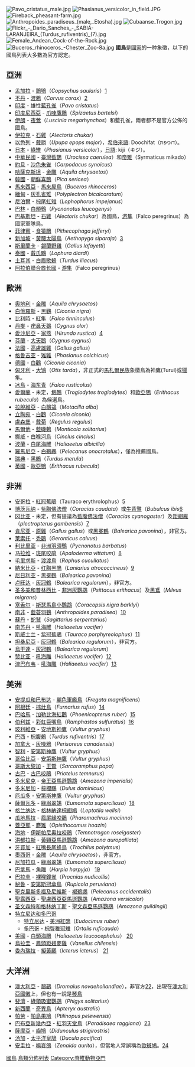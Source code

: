 {{國家象徵}}
[[File:Pavo_cristatus_male.jpg|thumb]]
[[File:Phasianus_versicolor_in_field.JPG|thumb]]
[[File:Fireback_pheasant-farm.jpg|thumb]]
[[File:Anthropoides_paradiseus_(male,_Etosha).jpg|thumb]]
[[File:Cubaanse_Trogon.jpg|thumb]]
[[File:Flickr_-_Dario_Sanches_-_SABIÁ-LARANJEIRA_(Turdus_rufiventris)_(7).jpg|thumb]]
[[File:Female_Andean_Cock-of-the-Rock.jpg|thumb]]
[[File:Buceros_rhinoceros_-Chester_Zoo-8a.jpg|thumb]]
'''國鳥'''是[[國家|國家]]的一种象徵，以下的國鳥列表大多數為官方認定。

==亞洲==
* [[孟加拉|孟加拉]] - [[鵲鴝|鵲鴝]]（''Copsychus saularis''）[http://www.bangla2000.com/Bangladesh/national_icons.shtm]{{Wayback|url=http://www.bangla2000.com/Bangladesh/national_icons.shtm |date=20181226002926 }}
* [[不丹|不丹]] - [[渡鴉|渡鴉]]（''Corvus corax''）[https://web.archive.org/web/20070612024058/http://dzongkha.sourceforge.net/HTML/bhutan.html]
* [[印度|印度]] - 雄性[[藍孔雀|藍孔雀]]（''Pavo cristatus''）
* [[印度尼西亞|印度尼西亞]] - [[爪哇鷹鵰|爪哇鷹鵰]]（''Spizaetus bartelsi''）
* [[伊朗|伊朗]] - [[夜鶯|夜鶯]]（''Luscinia megarhynchos''）和藍孔雀，兩者都不是官方公佈的國鳥。
* [[伊拉克|伊拉克]] - [[石雞|石雞]]（''Alectoris chukar''）
* [[以色列|以色列]] - [[戴勝|戴勝]]（''Upupa epops major''），[[希伯來語|希伯來語]]: Doochifat（דוכיפת）。
* [[日本|日本]] - [[綠雉|綠雉]]（''Phasianus versicolor''），[[日語|日語]]: kiji（キジ）。
* [[中華民國|中華民國]] - [[臺灣藍鵲|臺灣藍鵲]]（''Urocissa caerulea''）和[[帝雉|帝雉]]（Syrmaticus mikado）
* [[約旦|約旦]] - [[沙色朱雀|沙色朱雀]]（''Carpodacus synoicus''）
* [[哈薩克斯坦|哈薩克斯坦]] - [[金雕|金雕]]（''Aquila chrysaetos''）
* [[韓國|韓國]] - [[朝鮮喜鵲|朝鮮喜鵲]]（''Pica sericea''）
* [[馬來西亞|馬來西亞]] - [[馬來犀鳥|馬來犀鳥]]（''Buceros rhinoceros''）
* [[緬甸|緬甸]] - [[灰孔雀雉|灰孔雀雉]]（''Polyplectron bicalcaratum''）
* [[尼泊爾|尼泊爾]] - [[棕尾虹雉|棕尾虹雉]]（''Lophophorus impejanus''）
* [[巴林|巴林]] - [[白頰鵯|白頰鵯]]（''Pycnonotus leucogenys''）
* [[巴基斯坦|巴基斯坦]] - [[石雞|石雞]]（''Alectoris chukar''）為國鳥，[[游隼|游隼]]（Falco peregrinus）為國家軍隊鳥。
* [[菲律賓|菲律賓]] - [[食猿鵰|食猿鵰]]（''Pithecophaga jefferyi''）
* [[新加坡|新加坡]] - [[黃腰太陽鳥|黃腰太陽鳥]]（''Aethopyga siparaja''）[https://web.archive.org/web/20101214175852/http://ecologyasia.com/news-archives/2002/may-02/straitstimes.asia1.com.sg_singapore_story_0%2C1870%2C122962%2C00.html]
* [[斯里蘭卡|斯里蘭卡]] - [[錫蘭野雞|錫蘭野雞]]（''Gallus lafayetti''）
* [[泰國|泰國]] - [[戴氏鷴|戴氏鷴]]（''Lophura diardi''）
* [[土耳其|土耳其]] - [[白眉歌鶇|白眉歌鶇]]（''Turdus iliacus''）
* [[阿拉伯聯合酋长國|阿拉伯聯合酋长國]] - [[游隼|游隼]]（Falco peregrinus）

==歐洲==
* [[奧地利|奧地利]] - [[金雕|金雕]]（''Aquila chrysaetos''）
* [[白俄羅斯|白俄羅斯]] - [[黑鸛|黑鸛]]（''Ciconia nigra''）
* [[比利時|比利時]] - [[紅隼|紅隼]]（''Falco tinninculus''）
* [[丹麥|丹麥]] - [[疣鼻天鵝|疣鼻天鵝]]（''Cygnus olor''）
* [[愛沙尼亞|愛沙尼亞]] - [[家燕|家燕]]（''Hirundo rustica''）[https://web.archive.org/web/20071109221700/http://www.einst.ee/publications/symbols/]
* [[芬蘭|芬蘭]] - [[大天鵝|大天鵝]]（''Cygnus cygnus''）
* [[法國|法國]] - [[高盧雄雞|高盧雄雞]]（''Gallus gallus''）
* [[格鲁吉亚|格鲁吉亚]] - [[雉雞|雉雞]]（''Phasianus colchicus''）
* [[德國|德國]] - [[白鸛|白鸛]]（''Ciconia ciconia''）
* [[匈牙利|匈牙利]] - [[大鴇|大鴇]]（''Otis tarda''），非正式的[[馬札爾人|馬札爾民族]]象徵鳥為神鷹(Turul)或[[獵隼|獵隼]]。
* [[冰島|冰島]] - [[海东青|海东青]]（''Falco rusticolus''）
* [[愛爾蘭|愛爾蘭]] - 未定，[[鷦鷯|鷦鷯]]（''Troglodytes troglodytes''）和[[歐亞鴝|歐亞鴝]]（''Erithacus rubecula''）為候選鳥。
* [[拉脫維亞|拉脫維亞]] - [[白鶺鴒|白鶺鴒]]（''Motacilla alba''）
* [[立陶宛|立陶宛]] - [[白鸛|白鸛]]（''Ciconia ciconia''）
* [[盧森堡|盧森堡]] - [[戴菊|戴菊]]（''Regulus regulus''）
* [[馬爾他|馬爾他]] - [[藍磯鶇|藍磯鶇]]（''Monticola solitarius''）
* [[挪威|挪威]] - [[白喉河烏|白喉河烏]]（''Cinclus cinclus''）
* [[波蘭|波蘭]] - [[白尾海雕|白尾海雕]]（''Haliaeetus albicilla''）
* [[羅馬尼亞|羅馬尼亞]] - [[白鵜鶘|白鵜鶘]]（''Pelecanus onocrotalus''），僅為推薦國鳥。
* [[瑞典|瑞典]] - [[黑鶇|黑鶇]]（''Turdus merula''）
* [[英國|英國]] - [[歐亞鴝|歐亞鴝]]（''Erithacus rubecula''）

==非洲==
* [[安哥拉|安哥拉]] - [[紅冠蕉鵑|紅冠蕉鵑]]（Tauraco erythrolophus）[http://www.birdsangola.org/nationalbird.htm]{{Wayback|url=http://www.birdsangola.org/nationalbird.htm |date=20181226002946 }}
* [[博茨瓦纳|博茨瓦纳]] - [[紫胸佛法僧|紫胸佛法僧]]（''Coracias caudata''）或[[牛背鷺|牛背鷺]]（''Bubulcus ibis''[https://web.archive.org/web/20110714150516/http://www.namibstamps.com/namibia2004birds.htm]
* [[冈比亚|冈比亚]] - 未定，但有提議為[[藍腹佛法僧|藍腹佛法僧]]（''Coracias cyanogaster''）及[[距翅雁|距翅雁]]（''plectropterus gambensis''）[http://listserv.icors.org/SCRIPTS/WA-ICORS.EXE?A2=ind0311&L=gambia-l&H=1&O=D&F=P&S=&P=43447] {{Wayback|url=http://listserv.icors.org/SCRIPTS/WA-ICORS.EXE?A2=ind0311&L=gambia-l&H=1&O=D&F=P&S=&P=43447 |date=20201223020612 }} 
* [[肯尼亚|肯尼亚]] - [[原雞|原雞]]（''Gallus gallus''）或[[黑冕鶴|黑冕鶴]]（''Balearica pavonina''），非官方。
* [[莱索托|莱索托]] - [[禿䴉|禿䴉]]（''Geronticus calvus''）
* [[利比里亚|利比里亚]] - [[非洲羽須鵯|非洲羽須鵯]]（''Pycnonotus barbatus''）
* [[马拉维|马拉维]] - [[斑尾咬鹃|斑尾咬鹃]]（''Apaloderma vittatum''）[https://web.archive.org/web/20110714150516/http://www.namibstamps.com/namibia2004birds.htm]
* [[毛里求斯|毛里求斯]] - [[渡渡鳥|渡渡鳥]]（''Raphus cucullatus''）
* [[納米比亞|納米比亞]] - [[红胸黑鵙|红胸黑鵙]]（''Laniarius atrococcineus''）[https://web.archive.org/web/20110714150516/http://www.namibstamps.com/namibia2004birds.htm]
* [[尼日利亚|尼日利亚]] - [[黑冕鶴|黑冕鶴]]（''Balearica pavonina''）
* [[卢旺达|卢旺达]] - [[灰冠鶴|灰冠鶴]]（''Balearica regulorum''），非官方。
* [[圣多美和普林西比|圣多美和普林西比]] - [[非洲灰鸚鵡|非洲灰鸚鵡]]（''Psittacus erithacus''）及[[黑鳶|黑鳶]]（''Milvus migrans''）
* [[塞舌尔|塞舌尔]] - [[斯瑟馬島小鸚鵡|斯瑟馬島小鸚鵡]]（''Coracopsis nigra barklyi''）
* [[南非|南非]] - [[藍蓑羽鶴|藍蓑羽鶴]]（''Anthropoides paradisea''）[https://web.archive.org/web/20110714150516/http://www.namibstamps.com/namibia2004birds.htm]
* [[蘇丹|蘇丹]] - [[蛇鷲|蛇鷲]]（''Sagittarius serpentarius''）
* [[南苏丹|南苏丹]] - [[吼海雕|吼海雕]]（''Haliaeetus vocifer''）
* [[斯威士兰|斯威士兰]] - [[紫冠蕉鵑|紫冠蕉鵑]]（''Tauraco porphyreolophus''）[https://web.archive.org/web/20110714150516/http://www.namibstamps.com/namibia2004birds.htm]
* [[坦桑尼亞|坦桑尼亞]] - [[灰冠鶴|灰冠鶴]]（''Balearica regulorum''），非官方。
* [[烏干達|烏干達]] - [[灰冠鶴|灰冠鶴]]（''Balearica regulorum''）
* [[赞比亚|赞比亚]] - [[吼海雕|吼海雕]]（''Haliaeetus vocifer''）[https://web.archive.org/web/20110714150516/http://www.namibstamps.com/namibia2004birds.htm]
* [[津巴布韦|津巴布韦]] - [[吼海雕|吼海雕]]（''Haliaeetus vocifer''）[https://web.archive.org/web/20110714150516/http://www.namibstamps.com/namibia2004birds.htm]

==美洲==
* [[安提瓜和巴布达|安提瓜和巴布达]] - [[麗色軍艦鳥|麗色軍艦鳥]]（''Fregata magnificens''）
* [[阿根廷|阿根廷]] - [[棕灶鳥|棕灶鳥]]（''Furnarius rufus''）[http://www.pampasargentinas.com/en2.htm] {{Wayback|url=http://www.pampasargentinas.com/en2.htm |date=20201223020620 }}
* [[巴哈馬|巴哈馬]] - [[加勒比海紅鸛|加勒比海紅鸛]]（''Phoenicopterus ruber''）[http://www.bahamas-travel.info/symbols.html]{{Wayback|url=http://www.bahamas-travel.info/symbols.html |date=20181226003206 }}
* [[伯利兹|伯利兹]] - [[彩虹巨嘴鳥|彩虹巨嘴鳥]]（''Ramphastos sulfuratus''）[http://www.belize.gov.bz/belize/national.html] {{Wayback|url=http://www.belize.gov.bz/belize/national.html |date=20061111195421 }}
* [[玻利維亞|玻利維亞]] - [[安地斯神鷹|安地斯神鷹]]（''Vultur gryphus''）
* [[巴西|巴西]] - [[棕腹鶇|棕腹鶇]]（''Turdus rufiventris''）[http://brasilemb.org/profile_brazil/profile3.shtml]{{Wayback|url=http://brasilemb.org/profile_brazil/profile3.shtml |date=20071114160425 }}
* [[加拿大|加拿大]] - [[灰噪鴉|灰噪鴉]]（''Perisoreus canadensis''）
* [[智利|智利]] - [[安第斯神鷹|安第斯神鷹]]（''Vultur gryphus''）
* [[哥倫比亞|哥倫比亞]] - [[安第斯神鷹|安第斯神鷹]]（''Vultur gryphus''）
* [[哥斯大黎加|哥斯大黎加]] - [[王鷲|王鷲]]（''Sarcoramphus papa''）
* [[古巴|古巴]] - [[古巴咬鵑|古巴咬鵑]]（''Priotelus temnurus''）
* [[多米尼克|多米尼克]] - [[帝王亞馬遜鸚鵡|帝王亞馬遜鸚鵡]]（''Amazona imperialis''）
* [[多米尼加|多米尼加]] - [[棕櫚䳭|棕櫚䳭]]（''Dulus dominicus''）
* [[厄瓜多|厄瓜多]] - [[安第斯神鷹|安第斯神鷹]]（''Vultur gryphus''）
* [[薩爾瓦多|薩爾瓦多]] - [[綠眉翠鴗|綠眉翠鴗]]（''Eumomota superciliosa''）[https://web.archive.org/web/20070928121448/http://www.infocentros.org.sv/article.php?sid=3371]
* [[格兰纳达|格兰纳达]] - [[格林納達棕翅鳩|格林納達棕翅鳩]]（''Leptotila wellsi''）
* [[瓜地馬拉|瓜地馬拉]] - [[鳳尾綠咬鵑|鳳尾綠咬鵑]]（''Pharomachrus mocinno''）
* [[蓋亞那|蓋亞那]] - [[麝雉|麝雉]]（''Opisthocomus hoazin''）
* [[海地|海地]] - [[伊斯帕尼奥拉咬鵑|伊斯帕尼奥拉咬鵑]]（''Temnotrogon roseigaster''）
* [[洪都拉斯|洪都拉斯]] - [[黃頸亞馬遜鸚鵡|黃頸亞馬遜鸚鵡]]（''Amazona auropalliata''）
* [[牙買加|牙買加]] - [[紅嘴長尾蜂鳥|紅嘴長尾蜂鳥]]（''Trochilus polytmus''）
* [[墨西哥|墨西哥]] - [[金雕|金雕]]（''Aquila chrysaetos''），非官方。
* [[尼加拉瓜|尼加拉瓜]] - [[綠眉翠鴗|綠眉翠鴗]]（''Eumomota superciliosa''）
* [[巴拿馬|巴拿馬]] - [[角雕|角雕]]（''Harpia harpyja''） [https://web.archive.org/web/20070825062441/http://www.coralys.com/panama/Default.aspx?id=Symbols]
* [[巴拉圭|巴拉圭]] - [[裸喉鐘雀|裸喉鐘雀]]（''Procnias nudicollis''）
* [[秘魯|秘魯]] - [[安第斯冠傘鳥|安第斯冠傘鳥]]（''Rupicola peruviana''）
* [[聖克里斯多福及尼維斯|聖克里斯多福及尼維斯]] - [[褐鵜鶘|褐鵜鶘]]（''Pelecanus occidentalis''）
* [[聖露西亞|聖露西亞]] - [[聖盧西亞亞馬遜鸚鵡|聖盧西亞亞馬遜鸚鵡]]（''Amazona versicolor''）
* [[圣文森特和格林纳丁斯|圣文森特和格林纳丁斯]] - [[聖文森亞馬遜鸚鵡|聖文森亞馬遜鸚鵡]]（''Amazona guildingii''）
* [[特立尼达和多巴哥|特立尼达和多巴哥]] 
** [[特立尼达|特立尼达]] - [[美洲紅䴉|美洲紅䴉]]（''Eudocimus ruber''）
** [[多巴哥|多巴哥]] -  [[棕臀稚冠雉|棕臀稚冠雉]]（''Ortalis ruficauda''）
* [[美國|美國]] - [[白頭海鵰|白頭海鵰]]（''Haliaeetus leucocephalus''） [http://bensguide.gpo.gov/3-5/symbols/eagle.html]{{Wayback|url=http://bensguide.gpo.gov/3-5/symbols/eagle.html |date=20150215152211 }}
* [[烏拉圭|烏拉圭]] - [[鳳頭距翅麥雞|鳳頭距翅麥雞]]（''Vanellus chilensis''）
* [[委內瑞拉|委內瑞拉]] - [[擬黃鸝|擬黃鸝]]（''Icterus icterus''） [https://web.archive.org/web/20080908063629/http://www.backpacker-tours.com/en/general_info_venezuela.htm]

==大洋洲==
* [[澳大利亞|澳大利亞]] - [[鴯鶓|鴯鶓]]（''Dromaius novaehollandiae''），非官方[https://web.archive.org/web/20080725191707/http://www.dfat.gov.au//facts/coat_of_arms.html]，出現在[[澳大利亞國徽|澳大利亞國徽]]上，但也有一說是[[琴鳥|琴鳥]]
* [[斐濟|斐濟]] - [[綠領吸蜜鸚鵡|綠領吸蜜鸚鵡]]（''Phigys solitarius''）
* [[新西蘭|新西蘭]] - [[鷸鴕|奇異鳥]]（''Apteryx australis''）
* [[帕劳|帕劳]] - [[帕島果鳩|帕島果鳩]]（''Ptilinopus pelewensis''）
* [[巴布亞新幾內亞|巴布亞新幾內亞]] - [[紅羽天堂鳥|紅羽天堂鳥]]（''Paradisaea raggiana''）[https://web.archive.org/web/20090615214910/http://www.habitat.org.pg/birds_of_paradise.htm]
* [[薩摩亞|薩摩亞]] - [[齒鳩|齒鳩]]（''Didunculus strigirostris''）
* [[汤加|汤加]] - [[太平洋皇鳩|太平洋皇鳩]]（''Ducula pacifica''）
* [[安圭拉|安圭拉]] - [[鳴哀鴿|鳴哀鴿]]（''Zenaida aurita''），但當地人常誤稱為[[歐斑鳩|歐斑鳩]]。[https://web.archive.org/web/20070225082605/http://www.environmentdivision.info/department/national_symbols.htm]


{{Authority control}}

[[Category:國鳥|]]
[[Category:鳥類分佈列表|]]
[[Category:脊椎動物亞門|Category:脊椎動物亞門]]